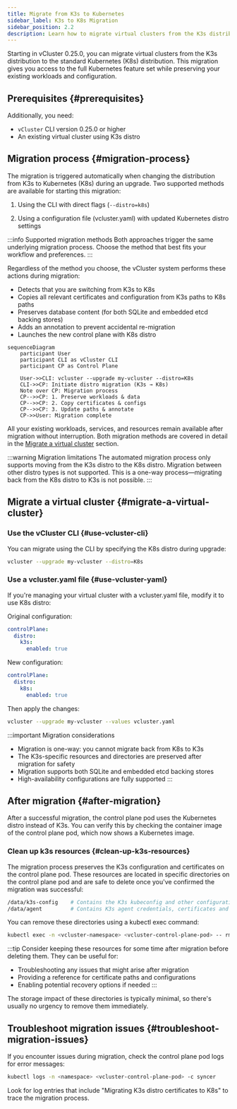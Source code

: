 ```yaml
---
title: Migrate from K3s to Kubernetes
sidebar_label: K3s to K8s Migration
sidebar_position: 2.2
description: Learn how to migrate virtual clusters from the K3s distribution to Kubernetes (K8s)
---
```



Starting in vCluster 0.25.0, you can migrate virtual clusters from the K3s distribution to the standard Kubernetes (K8s) distribution. This migration gives you access to the full Kubernetes feature set while preserving your existing workloads and configuration.

## Prerequisites {#prerequisites}

<BasePrerequisites />

Additionally, you need:
- `vCluster` CLI version 0.25.0 or higher
- An existing virtual cluster using K3s distro

## Migration process {#migration-process}

The migration is triggered automatically when changing the distribution from K3s to Kubernetes (K8s) during an upgrade. Two supported methods are available for starting this migration:

1. Using the CLI with direct flags (`--distro=k8s`)
<!-- vale off -->
2. Using a configuration file (vcluster.yaml) with updated Kubernetes distro settings
<!-- vale on -->

:::info Supported migration methods
Both approaches trigger the same underlying migration process. Choose the method that best fits your workflow and preferences.
:::

Regardless of the method you choose, the vCluster system performs these actions during migration:

- Detects that you are switching from K3s to K8s
- Copies all relevant certificates and configuration from K3s paths to K8s paths
- Preserves database content (for both SQLite and embedded etcd backing stores)
- Adds an annotation to prevent accidental re-migration
- Launches the new control plane with K8s distro

```mermaid
sequenceDiagram
    participant User
    participant CLI as vCluster CLI
    participant CP as Control Plane

    User->>CLI: vcluster --upgrade my-vcluster --distro=K8s
    CLI->>CP: Initiate distro migration (K3s → K8s)
    Note over CP: Migration process
    CP-->>CP: 1. Preserve workloads & data
    CP-->>CP: 2. Copy certificates & configs
    CP-->>CP: 3. Update paths & annotate
    CP->>User: Migration complete
```

All your existing workloads, services, and resources remain available after migration without interruption. Both migration methods are covered in detail in the [Migrate a virtual cluster](#migrate-a-virtual-cluster) section.

:::warning Migration limitations
The automated migration process only supports moving from the K3s distro to the K8s distro. Migration between other distro types is not supported. This is a one-way process—migrating back from the K8s distro to K3s is not possible.
:::

## Migrate a virtual cluster {#migrate-a-virtual-cluster}

<!-- vale off -->
### Use the vCluster CLI {#use-vcluster-cli}
<!-- vale on -->

You can migrate using the CLI by specifying the K8s distro during upgrade:

```bash title="Migrate using vcluster CLI"
vcluster --upgrade my-vcluster --distro=K8s
```

<!-- vale off -->
### Use a vcluster.yaml file {#use-vcluster-yaml}
<!-- vale on -->

<!-- vale off -->
If you're managing your virtual cluster with a vcluster.yaml file, modify it to use K8s distro:
<!-- vale on -->

Original configuration:

```yaml title="Original vcluster.yaml with K3s"
controlPlane:
  distro:
    k3s:
      enabled: true
```

New configuration:

```yaml title="Updated vcluster.yaml with K8s"
controlPlane:
  distro:
    k8s:
      enabled: true
```

Then apply the changes:

```bash title="Apply the updated configuration"
vcluster --upgrade my-vcluster --values vcluster.yaml
```

:::important Migration considerations
- Migration is one-way: you cannot migrate back from K8s to K3s
- The K3s-specific resources and directories are preserved after migration for safety
- Migration supports both SQLite and embedded etcd backing stores
- High-availability configurations are fully supported
:::

## After migration {#after-migration}

After a successful migration, the control plane pod uses the Kubernetes distro instead of K3s. You can verify this by checking the container image of the control plane pod, which now shows a Kubernetes image.

### Clean up k3s resources {#clean-up-k3s-resources}

The migration process preserves the K3s configuration and certificates on the control plane pod. These resources are located in specific directories on the control plane pod and are safe to delete once you've confirmed the migration was successful:

```bash title="K3s resource directories on the control plane pod"
/data/k3s-config    # Contains the K3s kubeconfig and other configuration files
/data/agent         # Contains K3s agent credentials, certificates and keys
```

You can remove these directories using a kubectl exec command:

```bash title="Removing K3s resources after successful migration"
kubectl exec -n <vcluster-namespace> <vcluster-control-plane-pod> -- rm -rf /data/K3s-config /data/agent
```

:::tip
Consider keeping these resources for some time after migration before deleting them. They can be useful for:
- Troubleshooting any issues that might arise after migration
- Providing a reference for certificate paths and configurations
- Enabling potential recovery options if needed
:::

The storage impact of these directories is typically minimal, so there's usually no urgency to remove them immediately.

## Troubleshoot migration issues {#troubleshoot-migration-issues}

If you encounter issues during migration, check the control plane pod logs for error messages:

```bash title="Check control plane logs"
kubectl logs -n <namespace> <vcluster-control-plane-pod> -c syncer
```

Look for log entries that include "Migrating K3s distro certificates to K8s" to trace the migration process.
